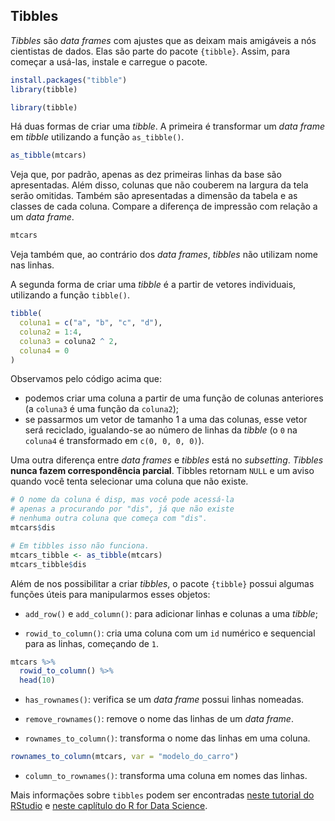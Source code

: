 ## Tibbles

*Tibbles* são *data frames* com ajustes que as deixam mais amigáveis a nós cientistas de dados. Elas são parte do pacote `{tibble}`. Assim, para começar a usá-las, instale e carregue o pacote.

```r
install.packages("tibble")
library(tibble)
```


```r
library(tibble)
```

Há duas formas de criar uma *tibble*. A primeira é transformar um *data frame* em *tibble* utilizando a função `as_tibble()`.

```r
as_tibble(mtcars)
```

Veja que, por padrão, apenas as dez primeiras linhas da base são apresentadas. Além disso, colunas que não couberem na largura da tela serão omitidas. Também são apresentadas a dimensão da tabela e as classes de cada coluna. Compare a diferença de impressão com relação a um *data frame*.

```r
mtcars
```

Veja também que, ao contrário dos *data frames*, *tibbles* não utilizam nome nas linhas. 

A segunda forma de criar uma *tibble* é a partir de vetores individuais, utilizando a função `tibble()`.

```r
tibble(
  coluna1 = c("a", "b", "c", "d"),
  coluna2 = 1:4,
  coluna3 = coluna2 ^ 2,
  coluna4 = 0
)
```
Observamos pelo código acima que:

- podemos criar uma coluna a partir de uma função de colunas anteriores (a `coluna3` é uma função da `coluna2`);
- se passarmos um vetor de tamanho 1 a uma das colunas, esse vetor será reciclado, igualando-se ao número de linhas da *tibble* (o `0` na `coluna4` é transformado em `c(0, 0, 0, 0)`).

Uma outra diferença entre *data frames* e *tibbles* está no *subsetting*. *Tibbles* **nunca fazem correspondência parcial**. Tibbles retornam `NULL` e um aviso quando você tenta selecionar uma coluna que não existe.

```r
# O nome da coluna é disp, mas você pode acessá-la
# apenas a procurando por "dis", já que não existe
# nenhuma outra coluna que começa com "dis".
mtcars$dis

# Em tibbles isso não funciona.
mtcars_tibble <- as_tibble(mtcars)
mtcars_tibble$dis
```

Além de nos possibilitar a criar *tibbles*, o pacote `{tibble}` possui algumas funções úteis para manipularmos esses objetos:

- `add_row()` e `add_column()`: para adicionar linhas e colunas a uma *tibble*;

- `rowid_to_column()`: cria uma coluna com um `id` numérico e sequencial para as linhas, começando de `1`.

```r
mtcars %>% 
  rowid_to_column() %>% 
  head(10)
```

- `has_rownames()`: verifica se um *data frame* possui linhas nomeadas.

- `remove_rownames()`: remove o nome das linhas de um *data frame*.

- `rownames_to_column()`: transforma o nome das linhas em uma coluna.

```r
rownames_to_column(mtcars, var = "modelo_do_carro")
```

- `column_to_rownames()`: transforma uma coluna em nomes das linhas.

Mais informações sobre `tibbles` podem ser encontradas [neste tutorial do RStudio](https://tibble.tidyverse.org/) e [neste caplítulo do R for Data Science](http://r4ds.had.co.nz/tibbles.html).
